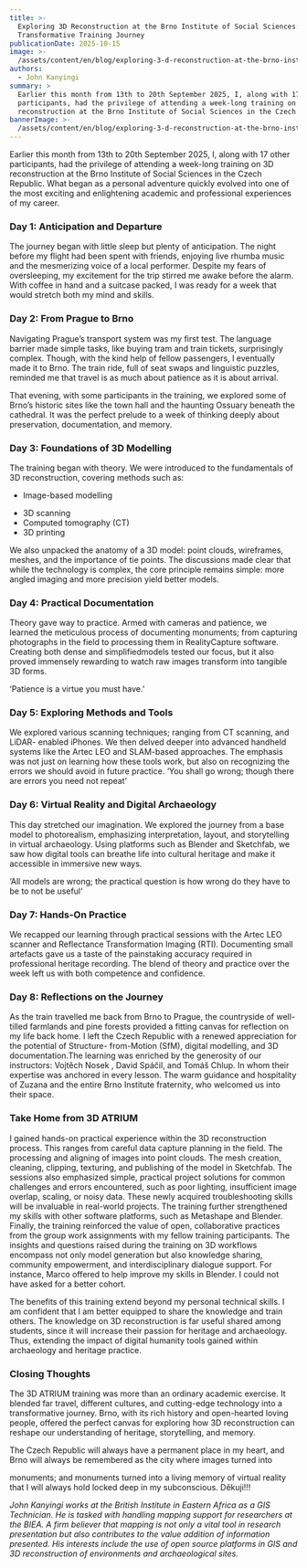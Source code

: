 ```yaml
---
title: >-
  Exploring 3D Reconstruction at the Brno Institute of Social Sciences: A
  Transformative Training Journey
publicationDate: 2025-10-15
image: >-
  /assets/content/en/blog/exploring-3-d-reconstruction-at-the-brno-institute-of-social-sciences-a-transformative-training-journey/image.jpg
authors:
  - John Kanyingi
summary: >
  Earlier this month from 13th to 20th September 2025, I, along with 17 other
  participants, had the privilege of attending a week-long training on 3D
  reconstruction at the Brno Institute of Social Sciences in the Czech Republic.
bannerImage: >-
  /assets/content/en/blog/exploring-3-d-reconstruction-at-the-brno-institute-of-social-sciences-a-transformative-training-journey/bannerImage.jpg
---
```

Earlier this month from 13th to 20th September 2025, I, along with 17 other participants, had the privilege of attending a week-long training on 3D reconstruction at the Brno Institute of Social Sciences in the Czech Republic. What began as a personal adventure quickly evolved into one of the most exciting and enlightening academic and professional experiences of my career.



<Figure src="/assets/content/en/blog/exploring-3-d-reconstruction-at-the-brno-institute-of-social-sciences-a-transformative-training-journey/john1.jpg" alignment="center">

</Figure>



### Day 1: Anticipation and Departure

The journey began with little sleep but plenty of anticipation. The night before my flight had been spent with friends, enjoying live rhumba music and the mesmerizing voice of a local performer. Despite my fears of oversleeping, my excitement for the trip stirred me awake before the alarm. With coffee in hand and a suitcase packed, I was ready for a week that would stretch both my mind and skills.



<Figure src="/assets/content/en/blog/exploring-3-d-reconstruction-at-the-brno-institute-of-social-sciences-a-transformative-training-journey/john2-hlavni-nadrazi-train-station-brno.jpg" alignment="center">

</Figure>

### Day 2: From Prague to Brno

Navigating Prague’s transport system was my first test. The language barrier made simple tasks, like buying tram and train tickets, surprisingly complex. Though, with the kind help of fellow passengers, I eventually made it to Brno. The train ride, full of seat swaps and linguistic puzzles, reminded me that travel is as much about patience as it is about arrival.

That evening, with some participants in the training, we explored some of Brno’s historic sites like the town hall and the haunting Ossuary beneath the cathedral. It was the perfect prelude to a week of thinking deeply about preservation, documentation, and memory.

<Figure src="/assets/content/en/blog/exploring-3-d-reconstruction-at-the-brno-institute-of-social-sciences-a-transformative-training-journey/john3.jpg" alignment="center">

</Figure>



<Figure src="/assets/content/en/blog/exploring-3-d-reconstruction-at-the-brno-institute-of-social-sciences-a-transformative-training-journey/john3-kostnice-u-sv.-jakuba-ossuary.jpg" alignment="center">

</Figure>

### Day 3: Foundations of 3D Modelling

The training began with theory. We were introduced to the fundamentals of 3D reconstruction, covering methods such as:

* Image-based modelling

- 3D scanning
- Computed tomography (CT)
- 3D printing

We also unpacked the anatomy of a 3D model: point clouds, wireframes, meshes, and the importance of tie points. The discussions made clear that while the technology is complex, the core principle remains simple: more angled imaging and more precision yield better models.

<Figure src="/assets/content/en/blog/exploring-3-d-reconstruction-at-the-brno-institute-of-social-sciences-a-transformative-training-journey/john4-archeologicky-ustav-av-cr-brno-v.-v.-i.-artec-leo-practical-training-3d-reconstruction2.jpg" alignment="center">

</Figure>

### Day 4: Practical Documentation

Theory gave way to practice. Armed with cameras and patience, we learned the meticulous process of documenting monuments; from capturing photographs in the field to processing them in RealityCapture software. Creating both dense and simplifiedmodels tested our focus, but it also proved immensely rewarding to watch raw images transform into tangible 3D forms.

‘Patience is a virtue you must have.’

<Figure src="/assets/content/en/blog/exploring-3-d-reconstruction-at-the-brno-institute-of-social-sciences-a-transformative-training-journey/john5.jpg" alignment="center">

</Figure>

### Day 5: Exploring Methods and Tools

We explored various scanning techniques; ranging from CT scanning, and LiDAR- enabled iPhones. We then delved deeper into advanced handheld systems like the Artec LEO and SLAM-based approaches. The emphasis was not just on learning how these tools work, but also on recognizing the errors we should avoid in future practice. ‘You shall go wrong; though there are errors you need not repeat’

<Figure src="/assets/content/en/blog/exploring-3-d-reconstruction-at-the-brno-institute-of-social-sciences-a-transformative-training-journey/john6.jpg" alignment="center">

</Figure>

### Day 6: Virtual Reality and Digital Archaeology

This day stretched our imagination. We explored the journey from a base model to photorealism, emphasizing interpretation, layout, and storytelling in virtual archaeology. Using platforms such as Blender and Sketchfab, we saw how digital tools can breathe life into cultural heritage and make it accessible in immersive new ways.

‘All models are wrong; the practical question is how wrong do they have to be to not be useful‘

<Figure src="/assets/content/en/blog/exploring-3-d-reconstruction-at-the-brno-institute-of-social-sciences-a-transformative-training-journey/john7.jpg" alignment="stretch">

</Figure>

### Day 7: Hands-On Practice

We recapped our learning through practical sessions with the Artec LEO scanner and Reflectance Transformation Imaging (RTI). Documenting small artefacts gave us a taste of the painstaking accuracy required in professional heritage recording. The blend of theory and practice over the week left us with both competence and confidence.

<Figure src="/assets/content/en/blog/exploring-3-d-reconstruction-at-the-brno-institute-of-social-sciences-a-transformative-training-journey/john8.jpg" alignment="center">

</Figure>

### Day 8: Reflections on the Journey

As the train travelled me back from Brno to Prague, the countryside of well-tilled farmlands and pine forests provided a fitting canvas for reflection on my life back home. I left the Czech Republic with a renewed appreciation for the potential of Structure- from-Motion (SfM), digital modelling, and 3D documentation.The learning was enriched by the generosity of our instructors: Vojtěch Nosek , David Spáčil, and Tomáš Chlup. In whom their expertise was anchored in every lesson. The warm guidance and hospitality of Zuzana and the entire Brno Institute fraternity, who welcomed us into their space.

### Take Home from 3D ATRIUM

I gained hands-on practical experience within the 3D reconstruction process. This ranges from careful data capture planning in the field. The processing and aligning of images into point clouds. The mesh creation, cleaning, clipping, texturing, and publishing of the model in Sketchfab. The sessions also emphasized simple, practical project solutions for common challenges and errors encountered, such as poor lighting, insufficient image overlap, scaling, or noisy data. These newly acquired troubleshooting skills will be invaluable in real-world projects. The training further strengthened my skills with other software platforms, such as Metashape and Blender.
Finally, the training reinforced the value of open, collaborative practices from the group work assignments with my fellow training participants. The insights and questions raised during the training on 3D workflows encompass not only model generation but also knowledge sharing, community empowerment, and interdisciplinary dialogue support. For instance, Marco offered to help improve my skills in Blender. I could not have asked for a better cohort.

The benefits of this training extend beyond my personal technical skills. I am confident that I am better equipped to share the knowledge and train others. The knowledge on 3D reconstruction is far useful shared among students, since it will increase their passion for heritage and archaeology. Thus, extending the impact of digital humanity tools gained within archaeology and heritage practice.

<Figure src="/assets/content/en/blog/exploring-3-d-reconstruction-at-the-brno-institute-of-social-sciences-a-transformative-training-journey/john9.jpg" alignment="center">

</Figure>

### Closing Thoughts

The 3D ATRIUM training was more than an ordinary academic exercise. It blended far travel, different cultures, and cutting-edge technology into a transformative journey.
Brno, with its rich history and open-hearted loving people, offered the perfect canvas for exploring how 3D reconstruction can reshape our understanding of heritage, storytelling, and memory.

The Czech Republic will always have a permanent place in my heart, and Brno will always be remembered as the city where images turned into

monuments; and monuments turned into a living memory of virtual reality that I will always hold locked deep in my subconscious. Děkuji!!!





*John Kanyingi works at the British Institute in Eastern Africa as a GIS Technician. He is tasked with handling mapping support for researchers at the BIEA. A firm believer that mapping is not only a vital tool in research presentation but also contributes to the value addition of information presented. His interests include the use of open source platforms in GIS and 3D reconstruction of environments and archaeological sites.*
